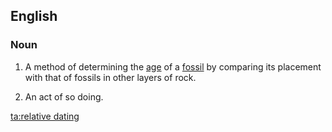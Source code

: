 ==English==

===Noun===
{{en-noun}}

# {{lb|en|uncountable}} A method of determining the [[age]] of a [[fossil]] by comparing its placement with that of fossils in other layers of rock.
# {{lb|en|countable}} An act of so doing.

[[ta:relative dating]]